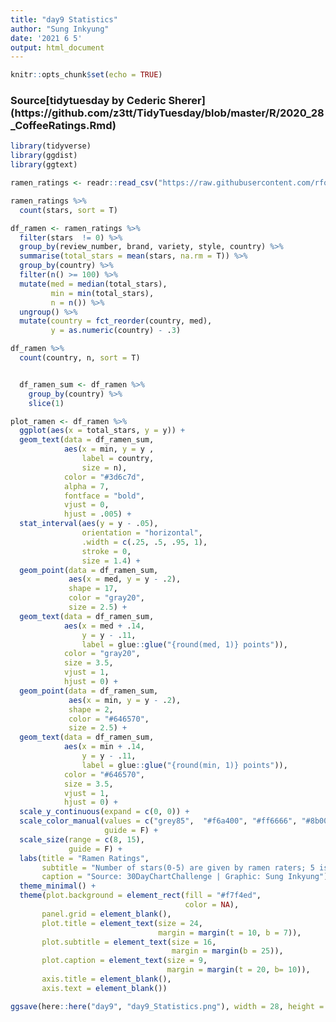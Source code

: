 ```yaml
---
title: "day9 Statistics"
author: "Sung Inkyung"
date: '2021 6 5'
output: html_document
---
```


```r
knitr::opts_chunk$set(echo = TRUE)
```
### Source[tidytuesday by Cederic Sherer] (https://github.com/z3tt/TidyTuesday/blob/master/R/2020_28_CoffeeRatings.Rmd)
```r
library(tidyverse)
library(ggdist)
library(ggtext)
```


```r
ramen_ratings <- readr::read_csv("https://raw.githubusercontent.com/rfordatascience/tidytuesday/master/data/2019/2019-06-04/ramen_ratings.csv")

ramen_ratings %>% 
  count(stars, sort = T)
```


```r
df_ramen <- ramen_ratings %>% 
  filter(stars  != 0) %>% 
  group_by(review_number, brand, variety, style, country) %>% 
  summarise(total_stars = mean(stars, na.rm = T)) %>% 
  group_by(country) %>% 
  filter(n() >= 100) %>% 
  mutate(med = median(total_stars),
         min = min(total_stars),
         n = n()) %>% 
  ungroup() %>% 
  mutate(country = fct_reorder(country, med),
         y = as.numeric(country) - .3)

df_ramen %>% 
  count(country, n, sort = T)


  df_ramen_sum <- df_ramen %>% 
    group_by(country) %>% 
    slice(1)
```


```r
plot_ramen <- df_ramen %>% 
  ggplot(aes(x = total_stars, y = y)) +
  geom_text(data = df_ramen_sum,
            aes(x = min, y = y ,
                label = country,
                size = n),
            color = "#3d6c7d",
            alpha = 7,
            fontface = "bold",
            vjust = 0,
            hjust = .005) +
  stat_interval(aes(y = y - .05),
                orientation = "horizontal",
                .width = c(.25, .5, .95, 1),
                stroke = 0,
                size = 1.4) +
  geom_point(data = df_ramen_sum,
             aes(x = med, y = y - .2),
             shape = 17, 
             color = "gray20",
             size = 2.5) +
  geom_text(data = df_ramen_sum,
            aes(x = med + .14,
                y = y - .11,
                label = glue::glue("{round(med, 1)} points")),
            color = "gray20",
            size = 3.5,
            vjust = 1, 
            hjust = 0) +
  geom_point(data = df_ramen_sum,
             aes(x = min, y = y - .2),
             shape = 2, 
             color = "#646570",
             size = 2.5) +
  geom_text(data = df_ramen_sum,
            aes(x = min + .14,
                y = y - .11,
                label = glue::glue("{round(min, 1)} points")),
            color = "#646570",
            size = 3.5,
            vjust = 1, 
            hjust = 0) +
  scale_y_continuous(expand = c(0, 0)) +
  scale_color_manual(values = c("grey85",  "#f6a400", "#ff6666", "#8b0000"),
                     guide = F) +
  scale_size(range = c(8, 15),
             guide = F) +
  labs(title = "Ramen Ratings",
       subtitle = "Number of stars(0-5) are given by ramen raters; 5 is best, 0 is worst",
       caption = "Source: 30DayChartChallenge | Graphic: Sung Inkyung") + 
  theme_minimal() +
  theme(plot.background = element_rect(fill = "#f7f4ed",
                                       color = NA),
       panel.grid = element_blank(),
       plot.title = element_text(size = 24,
                                 margin = margin(t = 10, b = 7)),
       plot.subtitle = element_text(size = 16,
                                    margin = margin(b = 25)),
       plot.caption = element_text(size = 9,
                                   margin = margin(t = 20, b= 10)),
       axis.title = element_blank(),
       axis.text = element_blank())

ggsave(here::here("day9", "day9_Statistics.png"), width = 28, height = 24, units = "cm")
```



